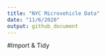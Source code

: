 ```yaml
---
title: "NYC Microvehicle Data"
date: "11/6/2020"
output: github_document
---
```


#Import & Tidy
```r

```
 
 